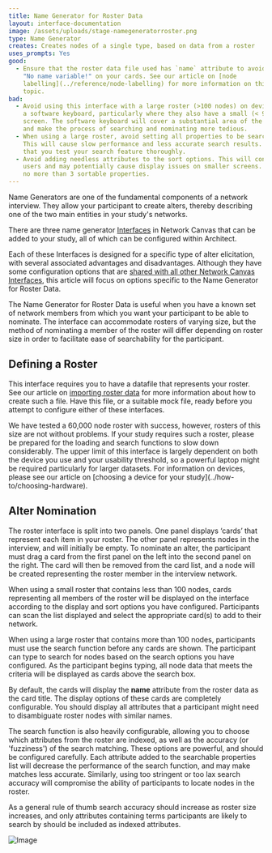 ```yaml
---
title: Name Generator for Roster Data
layout: interface-documentation
image: /assets/uploads/stage-namegeneratorroster.png
type: Name Generator
creates: Creates nodes of a single type, based on data from a roster
uses_prompts: Yes
good:
  - Ensure that the roster data file used has `name` attribute to avoid seeing
    "No name variable!" on your cards. See our article on [node
    labelling](../reference/node-labelling) for more information on this
    topic.
bad:
  - Avoid using this interface with a large roster (>100 nodes) on devices with
    a software keyboard, particularly where they also have a small (< 9")
    screen. The software keyboard will cover a substantial area of the screen,
    and make the process of searching and nominating more tedious.
  - When using a large roster, avoid setting all properties to be searchable.
    This will cause slow performance and less accurate search results. Ensure
    that you test your search feature thoroughly.
  - Avoid adding needless attributes to the sort options. This will confuse
    users and may potentially cause display issues on smaller screens. Aim for
    no more than 3 sortable properties.
---
```


Name Generators are one of the fundamental components of a network interview. They allow your participant to create alters, thereby describing one of the two main entities in your study's networks.

There are three name generator [Interfaces](../key-concepts/interfaces) in Network Canvas that can be added to your study, all of which can be configured within Architect.

Each of these Interfaces is designed for a specific type of alter elicitation, with several associated advantages and disadvantages. Although they have some configuration options that are [shared with all other Network Canvas Interfaces](./shared), this article will focus on options specific to the Name Generator for Roster Data.

The Name Generator for Roster Data is useful when you have a known set of network members from which you want your participant to be able to nominate. The interface can accommodate rosters of varying size, but the method of nominating a member of the roster will differ depending on roster size in order to facilitate ease of searchability for the participant.

## Defining a Roster

This interface requires you to have a datafile that represents your roster. See our article on [importing roster data](../how-to/importing-roster-data) for more information about how to create such a file. Have this file, or a suitable mock file, ready before you attempt to configure either of these interfaces.

<KeyConcept title="Roster size constraints">
  We have tested a 60,000 node roster with success, however, rosters of this
  size are not without problems. If your study requires such a roster, please be
  prepared for the loading and search functions to slow down considerably. The
  upper limit of this interface is largely dependent on both the device you use
  and your usability threshold, so a powerful laptop might be required
  particularly for larger datasets. For information on devices, please see our
  article on [choosing a device for your
  study](../how-to/choosing-hardware).
</KeyConcept>

## Alter Nomination

The roster interface is split into two panels. One panel displays ‘cards’ that represent each item in your roster. The other panel represents nodes in the interview, and will initially be empty. To nominate an alter, the participant must drag a card from the first panel on the left into the second panel on the right. The card will then be removed from the card list, and a node will be created representing the roster member in the interview network.

When using a small roster that contains less than 100 nodes, cards representing all members of the roster will be displayed on the interface according to the display and sort options you have configured. Participants can scan the list displayed and select the appropriate card(s) to add to their network.

When using a large roster that contains more than 100 nodes, participants must use the search function before any cards are shown. The participant can type to search for nodes based on the search options you have configured. As the participant begins typing, all node data that meets the criteria will be displayed as cards above the search box.

By default, the cards will display the **name** attribute from the roster data as the card title. The display options of these cards are completely configurable. You should display all attributes that a participant might need to disambiguate roster nodes with similar names.

The search function is also heavily configurable, allowing you to choose which attributes from the roster are indexed, as well as the accuracy (or 'fuzziness') of the search matching. These options are powerful, and should be configured carefully. Each attribute added to the searchable properties list will decrease the performance of the search function, and may make matches less accurate. Similarly, using too stringent or too lax search accuracy will compromise the ability of participants to locate nodes in the roster.

As a general rule of thumb search accuracy should increase as roster size increases, and only attributes containing terms participants are likely to search by should be included as indexed attributes.

![Image](/assets/img/interface-documentation/name-generators/architect-search.png)
